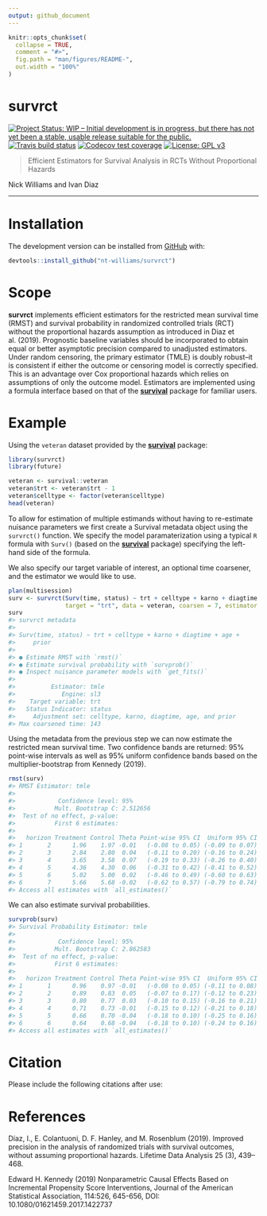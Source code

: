 ```yaml
---
output: github_document
---
```


<!-- README.md is generated from README.Rmd. Please edit that file -->

```r
knitr::opts_chunk$set(
  collapse = TRUE,
  comment = "#>",
  fig.path = "man/figures/README-",
  out.width = "100%"
)
```

# survrct

<!-- badges: start -->
[![Project Status: WIP – Initial development is in progress, but there has not yet been a stable, usable release suitable for the public.](https://www.repostatus.org/badges/latest/wip.svg)](https://www.repostatus.org/#wip)
[![Travis build status](https://travis-ci.com/nt-williams/survrct.svg?branch=master)](https://travis-ci.com/nt-williams/survrct)
[![Codecov test coverage](https://codecov.io/gh/nt-williams/rctSurv/branch/master/graph/badge.svg)](https://codecov.io/gh/nt-williams/survrct?branch=master)
[![License: GPL v3](https://img.shields.io/badge/License-GPLv3-blue.svg)](https://www.gnu.org/licenses/gpl-3.0)
<!-- badges: end -->

> Efficient Estimators for Survival Analysis in RCTs Without Proportional Hazards

Nick Williams and Ivan Diaz

---

# Installation

The development version can be installed from [GitHub](https://github.com) with:

```r
devtools::install_github("nt-williams/survrct")
```

# Scope

**survrct** implements efficient estimators for the restricted mean survival time (RMST) and survival probability in randomized controlled trials (RCT) without the proportional hazards assumption as introduced in Diaz et al. (2019). Prognostic baseline variables should be incorporated to obtain equal or better asymptotic precision compared to unadjusted estimators. Under random censoring, the primary estimator (TMLE) is doubly robust--it is consistent if either the outcome or censoring model is correctly specified. This is an advantage over Cox proportional hazards which relies on assumptions of only the outcome model. Estimators are implemented using a formula interface based on that of the [**survival**](https://CRAN.R-project.org/package=survival) package for familiar users.

# Example

Using the `veteran` dataset provided by the [**survival**](https://CRAN.R-project.org/package=survival) package:

```r
library(survrct)
library(future)

veteran <- survival::veteran
veteran$trt <- veteran$trt - 1
veteran$celltype <- factor(veteran$celltype)
head(veteran)
```

To allow for estimation of multiple estimands without having to re-estimate nuisance parameters we first create a Survival metadata object using the `survrct()` function. We specify the model paramaterization using a typical `R` formula with `Surv()` (based on the [**survival**](https://CRAN.R-project.org/package=survival) package) specifying the left-hand side of the formula. 

We also specify our target variable of interest, an optional time coarsener, and the estimator we would like to use.

```r
plan(multisession)
surv <- survrct(Surv(time, status) ~ trt + celltype + karno + diagtime + age + prior, 
                target = "trt", data = veteran, coarsen = 7, estimator = "tmle")
surv
#> survrct metadata
#> 
#> Surv(time, status) ~ trt + celltype + karno + diagtime + age + 
#>     prior
#> 
#> ● Estimate RMST with `rmst()`
#> ● Estimate survival probability with `survprob()`
#> ● Inspect nuisance parameter models with `get_fits()`
#> 
#>          Estimator: tmle
#>             Engine: sl3
#>    Target variable: trt
#>   Status Indicator: status
#>     Adjustment set: celltype, karno, diagtime, age, and prior
#> Max coarsened time: 143
```

Using the metadata from the previous step we can now estimate the restricted mean survival time. Two confidence bands are returned: 95% point-wise intervals as well as 95% uniform confidence bands based on the multiplier-bootstrap from Kennedy (2019). 

```r
rmst(surv)
#> RMST Estimator: tmle
#> 
#>            Confidence level: 95%
#>           Mult. Bootstrap C: 2.512656 
#>  Test of no effect, p-value:
#>           First 6 estimates:
#> 
#>   horizon Treatment Control Theta Point-wise 95% CI  Uniform 95% CI
#> 1       2      1.96    1.97 -0.01   (-0.08 to 0.05) (-0.09 to 0.07)
#> 2       3      2.84    2.80  0.04   (-0.11 to 0.20) (-0.16 to 0.24)
#> 3       4      3.65    3.58  0.07   (-0.19 to 0.33) (-0.26 to 0.40)
#> 4       5      4.36    4.30  0.06   (-0.31 to 0.42) (-0.41 to 0.52)
#> 5       6      5.02    5.00  0.02   (-0.46 to 0.49) (-0.60 to 0.63)
#> 6       7      5.66    5.68 -0.02   (-0.62 to 0.57) (-0.79 to 0.74)
#> Access all estimates with `all_estimates()`
```

We can also estimate survival probabilities.

```r
survprob(surv)
#> Survival Probability Estimator: tmle
#> 
#>            Confidence level: 95%
#>           Mult. Bootstrap C: 2.862583 
#>  Test of no effect, p-value:
#>           First 6 estimates:
#> 
#>   horizon Treatment Control Theta Point-wise 95% CI  Uniform 95% CI
#> 1       1      0.96    0.97 -0.01   (-0.08 to 0.05) (-0.11 to 0.08)
#> 2       2      0.89    0.83  0.05   (-0.07 to 0.17) (-0.12 to 0.23)
#> 3       3      0.80    0.77  0.03   (-0.10 to 0.15) (-0.16 to 0.21)
#> 4       4      0.71    0.73 -0.01   (-0.15 to 0.12) (-0.21 to 0.18)
#> 5       5      0.66    0.70 -0.04   (-0.18 to 0.10) (-0.25 to 0.16)
#> 6       6      0.64    0.68 -0.04   (-0.18 to 0.10) (-0.24 to 0.16)
#> Access all estimates with `all_estimates()`
```

# Citation

Please include the following citations after use:

# References

Díaz, I., E. Colantuoni, D. F. Hanley, and M. Rosenblum (2019). Improved precision in
the analysis of randomized trials with survival outcomes, without assuming proportional
hazards. Lifetime Data Analysis 25 (3), 439–468.

Edward H. Kennedy (2019) Nonparametric Causal Effects Based on Incremental Propensity Score Interventions, Journal of the American Statistical Association, 114:526, 645-656, DOI: 10.1080/01621459.2017.1422737
